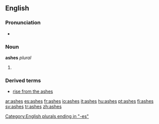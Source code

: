 {{see|Ashes}}
==English==

===Pronunciation===
*{{audio|en-us-ashes.ogg|Audio (US)}}

===Noun===
'''ashes'''  ''plural''

# {{plural of|[[ash]]}}

===Derived terms===
*[[rise from the ashes]]

[[Category:English plurals ending in "-es"]]

[[ar:ashes]]
[[es:ashes]]
[[fr:ashes]]
[[io:ashes]]
[[it:ashes]]
[[hu:ashes]]
[[pt:ashes]]
[[fi:ashes]]
[[sv:ashes]]
[[tr:ashes]]
[[zh:ashes]]